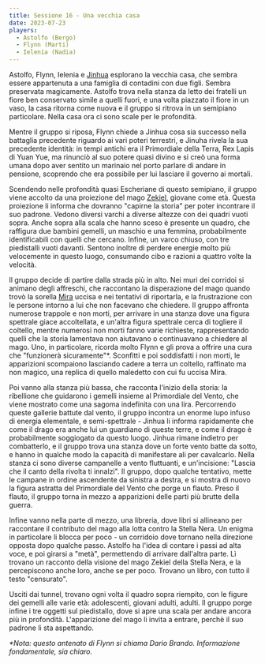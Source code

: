 ```yaml
---
title: Sessione 16 - Una vecchia casa
date: 2023-07-23
players:
  - Astolfo (Bergo)
  - Flynn (Marti)
  - Ielenia (Nadia)
---
```


Astolfo, Flynn, Ielenia e [Jinhua](../npc/east#ventus) esplorano la vecchia casa, che sembra essere appartenuta a una famiglia di contadini con due figli. Sembra preservata magicamente. Astolfo trova nella stanza da letto dei fratelli un fiore ben conservato simile a quelli fuori, e una volta piazzato il fiore in un vaso, la casa ritorna come nuova e il gruppo si ritrova in un semipiano particolare. Nella casa ora ci sono scale per le profondità.

Mentre il gruppo si riposa, Flynn chiede a Jinhua cosa sia successo nella battaglia precedente riguardo ai vari poteri terrestri, e Jinuha rivela la sua precedente identità: in tempi antichi era il Primordiale della Terra, Rex Lapis di Yuan Yue, ma rinunciò al suo potere quasi divino e si creò una forma umana dopo aver sentito un marinaio nel porto parlare di andare in pensione, scoprendo che era possibile per lui lasciare il governo ai mortali. 

Scendendo nelle profondità quasi Escheriane di questo semipiano, il gruppo viene accolto da una proiezione del mago [Zekiel](../npc/east#zekiel-amaranthis), giovane come età. Questa proiezione li informa che dovranno "capirne la storia" per poter incontrare il suo padrone. Vedono diversi varchi a diverse altezze con dei quadri vuoti sopra. Anche sopra alla scala che hanno sceso è presente un quadro, che raffigura due bambini gemelli, un maschio e una femmina, probabilmente identificabili con quelli che cercano. Infine, un varco chiuso, con tre piedistalli vuoti davanti. Sentono inoltre di perdere energie molto più velocemente in questo luogo, consumando cibo e razioni a quattro volte la velocità.

Il gruppo decide di partire dalla strada più in alto. Nei muri dei corridoi si animano degli affreschi, che raccontano la disperazione del mago quando trovò la sorella [Mira](../npc/east#mira-amaranthis) uccisa e nei tentativi di riportarla, e la frustrazione con le persone intorno a lui che non facevano che chiedere. Il gruppo affronta numerose trappole e non morti, per arrivare in una stanza dove una figura spettrale giace accoltellata, e un'altra figura spettrale cerca di togliere il coltello, mentre numerosi non morti fanno varie richieste, rappresentando quelli che la storia lamentava non aiutavano o continuavano a chiedere al mago. Uno, in particolare, ricorda molto Flynn e gli prova a offrire una cura che "funzionerà sicuramente"\*. Sconfitti e poi soddisfatti i non morti, le apparizioni scompaiono lasciando cadere a terra un coltello, raffinato ma non magico, una replica di quello maledetto con cui fu uccisa Mira.

Poi vanno alla stanza più bassa, che racconta l'inizio della storia: la ribellione che guidarono i gemelli insieme al Primordiale del Vento, che viene mostrato come una sagoma indefinita con una lira. Percorrendo queste gallerie battute dal vento, il gruppo incontra un enorme lupo infuso di energia elementale, e semi-spettrale - Jinhua li informa rapidamente che come il drago era anche lui un guardiano di queste terre, e come il drago è probabilmente soggiogato da questo luogo. Jinhua rimane indietro per combatterlo, e il gruppo trova una stanza dove un forte vento batte da sotto, e hanno in qualche modo la capacità di manifestare ali per cavalcarlo. Nella stanza ci sono diverse campanelle a vento fluttuanti, e un'incisione: "Lascia che il canto della rivolta ti innalzi". Il gruppo, dopo qualche tentativo, mette le campane in ordine ascendente da sinistra a destra, e si mostra di nuovo la figura astratta del Primordiale del Vento che porge un flauto. Preso il flauto, il gruppo torna in mezzo a apparizioni delle parti più brutte della guerra.

Infine vanno nella parte di mezzo, una libreria, dove libri si allineano per raccontare il contributo del mago alla lotta contro la Stella Nera. Un enigma in particolare li blocca per poco - un corridoio dove tornano nella direzione opposta dopo qualche passo. Astolfo ha l'idea di contare i passi ad alta voce, e poi girarsi a "metà", permettendo di arrivare dall'altra parte. Lì trovano un racconto della visione del mago Zekiel della Stella Nera, e la percepiscono anche loro, anche se per poco. Trovano un libro, con tutto il testo "censurato".

Usciti dai tunnel, trovano ogni volta il quadro sopra riempito, con le figure dei gemelli alle varie età: adolescenti, giovani adulti, adulti. Il gruppo porge infine i tre oggetti sul piedistallo, dove si apre una scala per andare ancora più in profondità. L'apparizione del mago li invita a entrare, perchè il suo padrone li sta aspettando.

_\*Nota: questo antenato di Flynn si chiama Dario Brando. Informazione fondamentale, sia chiaro._